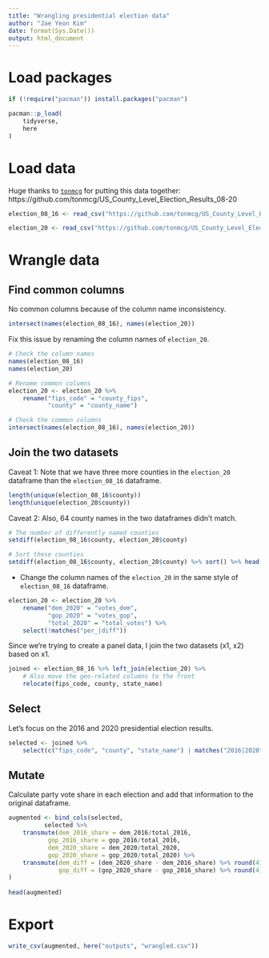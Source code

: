 ```yaml
---
title: "Wrangling presidential election data"
author: "Jae Yeon Kim"
date: format(Sys.Date())
output: html_document
---
```


# Load packages 

```r

if (!require("pacman")) install.packages("pacman")

pacman::p_load(
    tidyverse, 
    here
)

```

# Load data 

Huge thanks to [`tonmcg`](https://github.com/tonmcg) for putting this data together: https://github.com/tonmcg/US_County_Level_Election_Results_08-20

```r
election_08_16 <- read_csv("https://github.com/tonmcg/US_County_Level_Election_Results_08-20/raw/master/US_County_Level_Presidential_Results_08-16.csv")

election_20 <- read_csv("https://github.com/tonmcg/US_County_Level_Election_Results_08-20/raw/master/2020_US_County_Level_Presidential_Results.csv")
```

# Wrangle data 

## Find common columns

No common columns because of the column name inconsistency. 

```r
intersect(names(election_08_16), names(election_20))
```

Fix this issue by renaming the column names of `election_20`.

```r
# Check the column names 
names(election_08_16)
names(election_20)

# Rename common columns
election_20 <- election_20 %>%
    rename("fips_code" = "county_fips",
           "county" = "county_name")

# Check the common columns
intersect(names(election_08_16), names(election_20))
```

## Join the two datasets 

Caveat 1: Note that we have three more counties in the `election_20` dataframe than the `election_08_16` dataframe.

```r
length(unique(election_08_16$county))
length(unique(election_20$county))
```

Caveat 2: Also, 64 county names in the two dataframes didn't match.

```r
# The number of differently named counties 
setdiff(election_08_16$county, election_20$county)
```


```r
# Sort these counties 
setdiff(election_08_16$county, election_20$county) %>% sort() %>% head()
```

- Change the column names of the `election_20` in the same style of `election_08_16` dataframe. 

```r

election_20 <- election_20 %>%
    rename("dem_2020" = "votes_dem",
           "gop_2020" = "votes_gop",
           "total_2020" = "total_votes") %>%
    select(!matches("per_|diff"))

```

Since we're trying to create a panel data, I join the two datasets (x1, x2) based on x1. 

```r
joined <- election_08_16 %>% left_join(election_20) %>%
    # Also move the geo-related columns to the front 
    relocate(fips_code, county, state_name)
```

## Select

Let's focus on the 2016 and 2020 presidential election results. 

```r
selected <- joined %>%
    select(c("fips_code", "county", "state_name") | matches("2016|2020"))
```

## Mutate 

Calculate party vote share in each election and add that information to the original dataframe.

```r

augmented <- bind_cols(selected, 
          selected %>%
    transmute(dem_2016_share = dem_2016/total_2016, 
           gop_2016_share = gop_2016/total_2016, 
           dem_2020_share = dem_2020/total_2020, 
           gop_2020_share = gop_2020/total_2020) %>%
    transmute(dem_diff = (dem_2020_share - dem_2016_share) %>% round(4), 
              gop_diff = (gop_2020_share - gop_2016_share) %>% round(4))
)
  
head(augmented)
```

# Export 

```r
write_csv(augmented, here("outputs", "wrangled.csv"))
```

